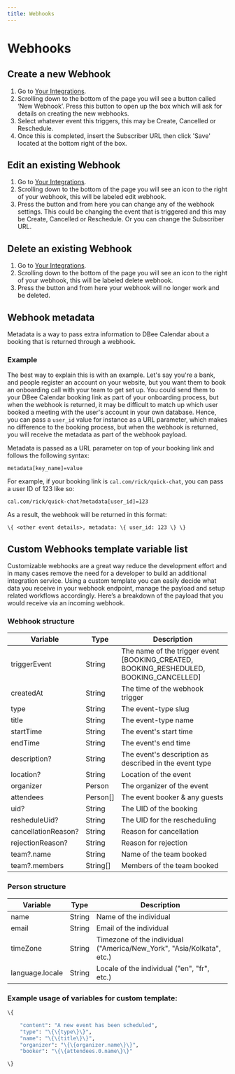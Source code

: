 ```yaml
---
title: Webhooks
---
```


# Webhooks

## Create a new Webhook

1. Go to [Your Integrations](https://calendar.dbeedata.com/integrations).
2. Scrolling down to the bottom of the page you will see a button called ‘New Webhook’. Press this button to open up the box which will ask for details on creating the new webhooks.
3. Select whatever event this triggers, this may be Create, Cancelled or Reschedule.
4. Once this is completed, insert the Subscriber URL then click 'Save' located at the bottom right of the box.

## Edit an existing Webhook

1. Go to [Your Integrations](https://calendar.dbeedata.com/integrations).
2. Scrolling down to the bottom of the page you will see an icon to the right of your webhook, this will be labeled edit webhook.
3. Press the button and from here you can change any of the webhook settings. This could be changing the event that is triggered and this may be Create, Cancelled or Reschedule. Or you can change the Subscriber URL.

## Delete an existing Webhook

1. Go to [Your Integrations](https://calendar.dbeedata.com/integrations).
2. Scrolling down to the bottom of the page you will see an icon to the right of your webhook, this will be labeled delete webhook.
3. Press the button and from here your webhook will no longer work and be deleted.

## Webhook metadata

Metadata is a way to pass extra information to DBee Calendar about a booking that is returned through a webhook.

### Example

The best way to explain this is with an example. Let's say you're a bank, and people register an account on your website, but you want them to book an onboarding call with your team to get set up. You could send them to your DBee Calendar booking link as part of your onboarding process, but when the webhook is returned, it may be difficult to match up which user booked a meeting with the user's account in your own database. Hence, you can pass a `user_id` value for instance as a URL parameter, which makes no difference to the booking process, but when the webhook is returned, you will receive the metadata as part of the webhook payload.

Metadata is passed as a URL parameter on top of your booking link and follows the following syntax:

```text
metadata[key_name]=value
```

For example, if your booking link is `cal.com/rick/quick-chat`, you can pass a user ID of 123 like so:

```text
cal.com/rick/quick-chat?metadata[user_id]=123
```

As a result, the webhook will be returned in this format:

```text
\{ <other event details>, metadata: \{ user_id: 123 \} \}
```

## Custom Webhooks template variable list

Customizable webhooks are a great way reduce the development effort and in many cases remove the need for a developer to build an additional integration service. Using a custom template you can easily decide what data you receive in your webhook endpoint, manage the payload and setup related workflows accordingly. Here’s a breakdown of the payload that you would receive via an incoming webhook.

### Webhook structure

| Variable            | Type     | Description                                                                            |
| ------------------- | -------- | -------------------------------------------------------------------------------------- |
| triggerEvent        | String   | The name of the trigger event [BOOKING_CREATED, BOOKING_RESHEDULED, BOOKING_CANCELLED] |
| createdAt           | String   | The time of the webhook trigger                                                        |
| type                | String   | The event-type slug                                                                    |
| title               | String   | The event-type name                                                                    |
| startTime           | String   | The event's start time                                                                 |
| endTime             | String   | The event's end time                                                                   |
| description?        | String   | The event's description as described in the event type                                 |
| location?           | String   | Location of the event                                                                  |
| organizer           | Person   | The organizer of the event                                                             |
| attendees           | Person[] | The event booker & any guests                                                          |
| uid?                | String   | The UID of the booking                                                                 |
| resheduleUid?       | String   | The UID for the rescheduling                                                           |
| cancellationReason? | String   | Reason for cancellation                                                                |
| rejectionReason?    | String   | Reason for rejection                                                                   |
| team?.name          | String   | Name of the team booked                                                                |
| team?.members       | String[] | Members of the team booked                                                             |

### Person structure

| Variable        | Type   | Description                                                           |
| --------------- | ------ | --------------------------------------------------------------------- |
| name            | String | Name of the individual                                                |
| email           | String | Email of the individual                                               |
| timeZone        | String | Timezone of the individual ("America/New_York", "Asia/Kolkata", etc.) |
| language.locale | String | Locale of the individual ("en", "fr", etc.)                           |

### Example usage of variables for custom template:

```sh
\{

    "content": "A new event has been scheduled",
    "type": "\{\{type\}\}",
    "name": "\{\{title\}\}",
    "organizer": "\{\{organizer.name\}\}",
    "booker": "\{\{attendees.0.name\}\}"

\}
```
